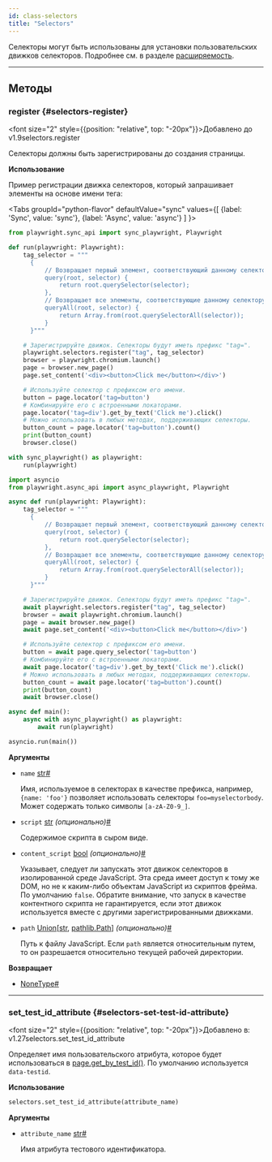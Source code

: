 ```yaml
---
id: class-selectors
title: "Selectors"
---
```


Селекторы могут быть использованы для установки пользовательских движков селекторов. Подробнее см. в разделе [расширяемость](../extensibility.mdx).

---

## Методы

### register {#selectors-register}

<font size="2" style={{position: "relative", top: "-20px"}}>Добавлено до v1.9</font><x-search>selectors.register</x-search>

Селекторы должны быть зарегистрированы до создания страницы.

**Использование**

Пример регистрации движка селекторов, который запрашивает элементы на основе имени тега:

<Tabs
  groupId="python-flavor"
  defaultValue="sync"
  values={[
    {label: 'Sync', value: 'sync'},
    {label: 'Async', value: 'async'}
  ]
}>
<TabItem value="sync">

```py
from playwright.sync_api import sync_playwright, Playwright

def run(playwright: Playwright):
    tag_selector = """
      {
          // Возвращает первый элемент, соответствующий данному селектору в поддереве корня.
          query(root, selector) {
              return root.querySelector(selector);
          },
          // Возвращает все элементы, соответствующие данному селектору в поддереве корня.
          queryAll(root, selector) {
              return Array.from(root.querySelectorAll(selector));
          }
      }"""

    # Зарегистрируйте движок. Селекторы будут иметь префикс "tag=".
    playwright.selectors.register("tag", tag_selector)
    browser = playwright.chromium.launch()
    page = browser.new_page()
    page.set_content('<div><button>Click me</button></div>')

    # Используйте селектор с префиксом его имени.
    button = page.locator('tag=button')
    # Комбинируйте его с встроенными локаторами.
    page.locator('tag=div').get_by_text('Click me').click()
    # Можно использовать в любых методах, поддерживающих селекторы.
    button_count = page.locator('tag=button').count()
    print(button_count)
    browser.close()

with sync_playwright() as playwright:
    run(playwright)
```

</TabItem>
<TabItem value="async">

```py
import asyncio
from playwright.async_api import async_playwright, Playwright

async def run(playwright: Playwright):
    tag_selector = """
      {
          // Возвращает первый элемент, соответствующий данному селектору в поддереве корня.
          query(root, selector) {
              return root.querySelector(selector);
          },
          // Возвращает все элементы, соответствующие данному селектору в поддереве корня.
          queryAll(root, selector) {
              return Array.from(root.querySelectorAll(selector));
          }
      }"""

    # Зарегистрируйте движок. Селекторы будут иметь префикс "tag=".
    await playwright.selectors.register("tag", tag_selector)
    browser = await playwright.chromium.launch()
    page = await browser.new_page()
    await page.set_content('<div><button>Click me</button></div>')

    # Используйте селектор с префиксом его имени.
    button = await page.query_selector('tag=button')
    # Комбинируйте его с встроенными локаторами.
    await page.locator('tag=div').get_by_text('Click me').click()
    # Можно использовать в любых методах, поддерживающих селекторы.
    button_count = await page.locator('tag=button').count()
    print(button_count)
    await browser.close()

async def main():
    async with async_playwright() as playwright:
        await run(playwright)

asyncio.run(main())
```

</TabItem>
</Tabs>

**Аргументы**
- `name` [str]<a aria-hidden="true" tabIndex="-1" class="list-anchor-link" id="selectors-register-option-name"/><a href="#selectors-register-option-name" class="list-anchor">#</a>
  
  Имя, используемое в селекторах в качестве префикса, например, `{name: 'foo'}` позволяет использовать селекторы `foo=myselectorbody`. Может содержать только символы `[a-zA-Z0-9_]`.
- `script` [str] *(опционально)*<a aria-hidden="true" tabIndex="-1" class="list-anchor-link" id="selectors-register-option-script"/><a href="#selectors-register-option-script" class="list-anchor">#</a>
  
  Содержимое скрипта в сыром виде.
- `content_script` [bool] *(опционально)*<a aria-hidden="true" tabIndex="-1" class="list-anchor-link" id="selectors-register-option-content-script"/><a href="#selectors-register-option-content-script" class="list-anchor">#</a>
  
  Указывает, следует ли запускать этот движок селекторов в изолированной среде JavaScript. Эта среда имеет доступ к тому же DOM, но не к каким-либо объектам JavaScript из скриптов фрейма. По умолчанию `false`. Обратите внимание, что запуск в качестве контентного скрипта не гарантируется, если этот движок используется вместе с другими зарегистрированными движками.
- `path` [Union]\[[str], [pathlib.Path]\] *(опционально)*<a aria-hidden="true" tabIndex="-1" class="list-anchor-link" id="selectors-register-option-path"/><a href="#selectors-register-option-path" class="list-anchor">#</a>
  
  Путь к файлу JavaScript. Если `path` является относительным путем, то он разрешается относительно текущей рабочей директории.

**Возвращает**
- [NoneType]<a aria-hidden="true" tabIndex="-1" class="list-anchor-link" id="selectors-register-return"/><a href="#selectors-register-return" class="list-anchor">#</a>

---

### set_test_id_attribute {#selectors-set-test-id-attribute}

<font size="2" style={{position: "relative", top: "-20px"}}>Добавлено в: v1.27</font><x-search>selectors.set_test_id_attribute</x-search>

Определяет имя пользовательского атрибута, которое будет использоваться в [page.get_by_test_id()](/api/class-page.mdx#page-get-by-test-id). По умолчанию используется `data-testid`.

**Использование**

```python
selectors.set_test_id_attribute(attribute_name)
```

**Аргументы**
- `attribute_name` [str]<a aria-hidden="true" tabIndex="-1" class="list-anchor-link" id="selectors-set-test-id-attribute-option-attribute-name"/><a href="#selectors-set-test-id-attribute-option-attribute-name" class="list-anchor">#</a>
  
  Имя атрибута тестового идентификатора.


[Accessibility]: /api/class-accessibility.mdx "Accessibility"
[APIRequest]: /api/class-apirequest.mdx "APIRequest"
[APIRequestContext]: /api/class-apirequestcontext.mdx "APIRequestContext"
[APIResponse]: /api/class-apiresponse.mdx "APIResponse"
[APIResponseAssertions]: /api/class-apiresponseassertions.mdx "APIResponseAssertions"
[Browser]: /api/class-browser.mdx "Browser"
[BrowserContext]: /api/class-browsercontext.mdx "BrowserContext"
[BrowserType]: /api/class-browsertype.mdx "BrowserType"
[CDPSession]: /api/class-cdpsession.mdx "CDPSession"
[Clock]: /api/class-clock.mdx "Clock"
[ConsoleMessage]: /api/class-consolemessage.mdx "ConsoleMessage"
[Dialog]: /api/class-dialog.mdx "Dialog"
[Download]: /api/class-download.mdx "Download"
[ElementHandle]: /api/class-elementhandle.mdx "ElementHandle"
[Error]: /api/class-error.mdx "Error"
[FileChooser]: /api/class-filechooser.mdx "FileChooser"
[Frame]: /api/class-frame.mdx "Frame"
[FrameLocator]: /api/class-framelocator.mdx "FrameLocator"
[JSHandle]: /api/class-jshandle.mdx "JSHandle"
[Keyboard]: /api/class-keyboard.mdx "Keyboard"
[Locator]: /api/class-locator.mdx "Locator"
[LocatorAssertions]: /api/class-locatorassertions.mdx "LocatorAssertions"
[Mouse]: /api/class-mouse.mdx "Mouse"
[Page]: /api/class-page.mdx "Page"
[PageAssertions]: /api/class-pageassertions.mdx "PageAssertions"
[Playwright]: /api/class-playwright.mdx "Playwright"
[Request]: /api/class-request.mdx "Request"
[Response]: /api/class-response.mdx "Response"
[Route]: /api/class-route.mdx "Route"
[Selectors]: /api/class-selectors.mdx "Selectors"
[TimeoutError]: /api/class-timeouterror.mdx "TimeoutError"
[Touchscreen]: /api/class-touchscreen.mdx "Touchscreen"
[Tracing]: /api/class-tracing.mdx "Tracing"
[Video]: /api/class-video.mdx "Video"
[WebError]: /api/class-weberror.mdx "WebError"
[WebSocket]: /api/class-websocket.mdx "WebSocket"
[WebSocketRoute]: /api/class-websocketroute.mdx "WebSocketRoute"
[Worker]: /api/class-worker.mdx "Worker"
[Element]: https://developer.mozilla.org/en-US/docs/Web/API/element "Element"
[EvaluationArgument]: /evaluating.mdx#evaluation-argument "EvaluationArgument"
[Promise]: https://developer.mozilla.org/en-US/docs/Web/JavaScript/Reference/Global_Objects/Promise "Promise"
[iterator]: https://developer.mozilla.org/en-US/docs/Web/JavaScript/Reference/Iteration_protocols "Iterator"
[origin]: https://developer.mozilla.org/en-US/docs/Glossary/Origin "Origin"
[selector]: https://developer.mozilla.org/en-US/docs/Web/CSS/CSS_Selectors "selector"
[Serializable]: https://developer.mozilla.org/en-US/docs/Web/JavaScript/Reference/Global_Objects/JSON/stringify#Description "Serializable"
[UIEvent.detail]: https://developer.mozilla.org/en-US/docs/Web/API/UIEvent/detail "UIEvent.detail"
[UnixTime]: https://en.wikipedia.org/wiki/Unix_time "Unix Time"
[xpath]: https://developer.mozilla.org/en-US/docs/Web/XPath "xpath"

[Any]: https://docs.python.org/3/library/typing.html#typing.Any "Any"
[bool]: https://docs.python.org/3/library/stdtypes.html "bool"
[bytes]: https://docs.python.org/3/library/stdtypes.html#bytes "bytes"
[Callable]: https://docs.python.org/3/library/typing.html#typing.Callable "Callable"
[EventContextManager]: https://docs.python.org/3/reference/datamodel.html#context-managers "Event context manager"
[EventEmitter]: https://pyee.readthedocs.io/en/latest/#pyee.BaseEventEmitter "EventEmitter"
[Exception]: https://docs.python.org/3/library/exceptions.html#Exception "Exception"
[Dict]: https://docs.python.org/3/library/typing.html#typing.Dict "Dict"
[float]: https://docs.python.org/3/library/stdtypes.html#numeric-types-int-float-complex "float"
[int]: https://docs.python.org/3/library/stdtypes.html#numeric-types-int-float-complex "int"
[List]: https://docs.python.org/3/library/typing.html#typing.List "List"
[NoneType]: https://docs.python.org/3/library/constants.html#None "None"
[Pattern]: https://docs.python.org/3/library/re.html "Pattern"
[URL]: https://en.wikipedia.org/wiki/URL "URL"
[pathlib.Path]: https://realpython.com/python-pathlib/ "pathlib.Path"
[str]: https://docs.python.org/3/library/stdtypes.html#text-sequence-type-str "str"
[Union]: https://docs.python.org/3/library/typing.html#typing.Union "Union"
[datetime]: https://docs.python.org/3/library/datetime.html#datetime.datetime "datetime"

[all available image tags]: https://mcr.microsoft.com/en-us/product/playwright/python/about "all available image tags"
[Microsoft Artifact Registry]: https://mcr.microsoft.com/en-us/product/playwright/python/about "Microsoft Artifact Registry"
[Dockerfile.noble]: https://github.com/microsoft/playwright-python/blob/main/utils/docker/Dockerfile.noble "Dockerfile.noble"
